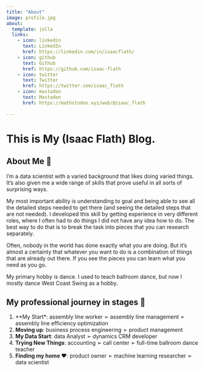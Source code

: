 ```yaml
---
title: "About"
image: profile.jpg
about:
  template: jolla
  links:
    - icon: linkedin
      text: LinkedIn
      href: https://linkedin.com/in/isaacflath/
    - icon: github
      text: Github
      href: https://github.com/isaac-flath
    - icon: twitter
      text: Twitter
      href: https://twitter.com/isaac_flath
    - icon: mastadon
      text: Mastadon
      href: https://mathstodon.xyz/web/@isaac_flath
        
---
```


# This is My (Isaac Flath) Blog.

## About Me 👋

I'm a data scientist with a varied background that likes doing varied things.  It's also given me a wide range of skills that prove useful in all sorts of surprising ways.   

My most important ability is understanding to goal and being able to see all the detailed steps needed to get there (and seeing the detailed steps that are not needed).  I developed this skill by getting experience in very different roles, where I often had to do things I did not have any idea how to do.  The best way to do that is to break the task into pieces that you can research separately.  

Often, nobody in the world has done exactly what you are doing.  But it's almost a certainty that whatever you want to do is a combination of things that are already out there.  If you see the pieces you can learn what you need as you go.

My primary hobby is dance.  I used to teach ballroom dance, but now I mostly dance West Coast Swing as a hobby.

## My professional journey in stages 🚀

1. **My Start*:  assembly line worker ➢ assembly line management ➢ assembly line efficiency optimization
2. **Moving up**: business process engineering ➢ product management
3. **My Data Start**: data Analyst ➢ dynamics CRM developer
4. **Trying New Things**: accounting ➢ call center ➢ full-time ballroom dance teacher
5. **Finding my home ❤️**: product owner ➢ machine learning researcher ➢ data scientist
